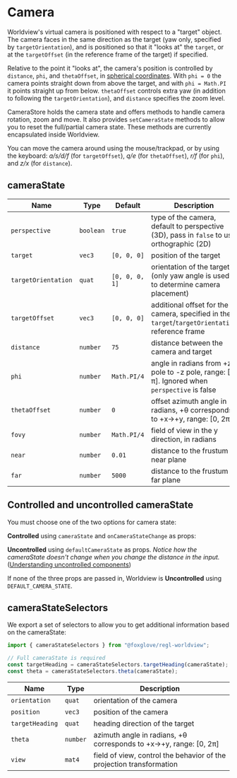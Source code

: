 
# Camera

Worldview's virtual camera is positioned with respect to a "target" object. The camera faces in the same direction as the target (yaw only, specified by `targetOrientation`),
and is positioned so that it "looks at" the `target`, or at the `targetOffset` (in the reference frame of the target) if specified.

Relative to the point it "looks at", the camera's position is controlled by `distance`, `phi`, and `thetaOffset`, in [spherical coordinates](https://en.wikipedia.org/wiki/Spherical_coordinate_system).
With `phi = 0` the camera points straight down from above the target, and with `phi = Math.PI` it points straight up from below. `thetaOffset` controls extra yaw (in addition to following the `targetOrientation`), and `distance` specifies the zoom level.

CameraStore holds the camera state and offers methods to handle camera rotation, zoom and move. It also provides `setCameraState` methods to allow you to reset the full/partial camera state. These methods are currently encapsulated inside Worldview.

You can move the camera around using the mouse/trackpad, or by using the keyboard: _a/s/d/f_ (for `targetOffset`), _q/e_ (for `thetaOffset`), _r/f_ (for `phi`), and _z/x_ (for `distance`).

## cameraState

| Name                | Type      | Default        | Description                                                                                     |
| ------------------- | --------- | -------------- | ----------------------------------------------------------------------------------------------- |
| `perspective`       | `boolean` | `true`         | type of the camera, default to perspective (3D), pass in `false` to use orthographic (2D)       |
| `target`            | `vec3`    | `[0, 0, 0]`    | position of the target                                                                          |
| `targetOrientation` | `quat`    | `[0, 0, 0, 1]` | orientation of the target (only yaw angle is used to determine camera placement)                |
| `targetOffset`      | `vec3`    | `[0, 0, 0]`    | additional offset for the camera, specified in the `target`/`targetOrientation` reference frame |
| `distance`          | `number`  | `75`           | distance between the camera and target                                                          |
| `phi`               | `number`  | `Math.PI/4`    | angle in radians from +z pole to -z pole, range: [0, π]. Ignored when `perspective` is false    |
| `thetaOffset`       | `number`  | `0`            | offset azimuth angle in radians, +θ corresponds to +x→+y, range: [0, 2π]                        |
| `fovy`              | `number`  | `Math.PI/4`    | field of view in the y direction, in radians                                                    |
| `near`              | `number`  | `0.01`         | distance to the frustum near plane                                                              |
| `far`               | `number`  | `5000`         | distance to the frustum far plane                                                               |

<CameraState />

## Controlled and uncontrolled cameraState

You must choose one of the two options for camera state:

**Controlled** using `cameraState` and `onCameraStateChange` as props:

<CameraStateControlled />

**Uncontrolled** using `defaultCameraState` as props. _Notice how the cameraState doesn't change when you change the distance in the input._ ([Understanding uncontrolled components](https://reactjs.org/docs/uncontrolled-components.html))

<CameraStateUncontrolled />

If none of the three props are passed in, Worldview is **Uncontrolled** using `DEFAULT_CAMERA_STATE`.

## cameraStateSelectors

We export a set of selectors to allow you to get additional information based on the cameraState:

```js
import { cameraStateSelectors } from "@foxglove/regl-worldview";

// Full cameraState is required
const targetHeading = cameraStateSelectors.targetHeading(cameraState);
const theta = cameraStateSelectors.theta(cameraState);
```

| Name            | Type     | Description                                                          |
| --------------- | -------- | -------------------------------------------------------------------- |
| `orientation`   | `quat`   | orientation of the camera                                            |
| `position`      | `vec3`   | position of the camera                                               |
| `targetHeading` | `quat`   | heading direction of the target                                      |
| `theta`         | `number` | azimuth angle in radians, +θ corresponds to +x→+y, range: [0, 2π]    |
| `view`          | `mat4`   | field of view, control the behavior of the projection transformation |
